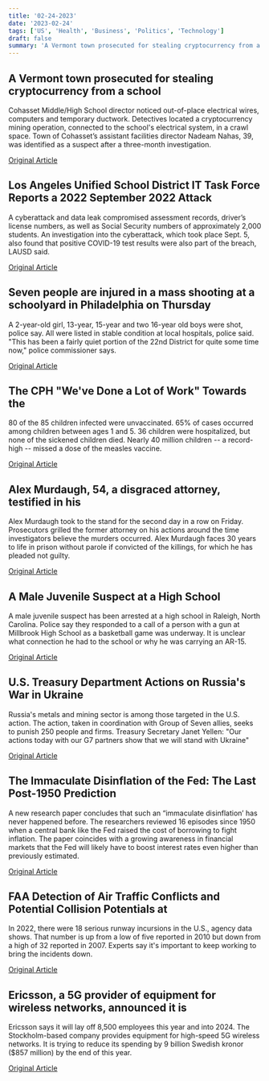 ```yaml
---
title: '02-24-2023'
date: '2023-02-24'
tags: ['US', 'Health', 'Business', 'Politics', 'Technology']
draft: false
summary: 'A Vermont town prosecuted for stealing cryptocurrency from a school...'
---
```


## A Vermont town prosecuted for stealing cryptocurrency from a school
Cohasset Middle/High School director noticed out-of-place electrical wires, computers and temporary ductwork. Detectives located a cryptocurrency mining operation, connected to the school's electrical system, in a crawl space. Town of Cohasset’s assistant facilities director Nadeam Nahas, 39, was identified as a suspect after a three-month investigation.

[Original Article](https://abcnews.go.com/US/massachusetts-man-charged-after-hiding-cryptocurrency-mining-rig/story?id=97440173)

## Los Angeles Unified School District IT Task Force Reports a 2022 September 2022 Attack
A cyberattack and data leak compromised assessment records, driver’s license numbers, as well as Social Security numbers of approximately 2,000 students. An investigation into the cyberattack, which took place Sept. 5, also found that positive COVID-19 test results were also part of the breach, LAUSD said.

[Original Article](https://abcnews.go.com/US/ransomware-part-attack-compromised-2000-la-student-records/story?id=97443420)

## Seven people are injured in a mass shooting at a schoolyard in Philadelphia on Thursday
A 2-year-old girl, 13-year, 15-year and two 16-year old boys were shot, police say. All were listed in stable condition at local hospitals, police said. "This has been a fairly quiet portion of the 22nd District for quite some time now," police commissioner says.

[Original Article](https://abcnews.go.com/US/6-children-1-woman-injured-shooting-schoolyard-philadelphia/story?id=97432728)

## The CPH "We've Done a Lot of Work" Towards the
80 of the 85 children infected were unvaccinated. 65% of cases occurred among children between ages 1 and 5. 36 children were hospitalized, but none of the sickened children died. Nearly 40 million children -- a record-high -- missed a dose of the measles vaccine.

[Original Article](https://abcnews.go.com/Health/measles-outbreak-sickened-85-children-declared-ohio/story?id=97443408)

## Alex Murdaugh, 54, a disgraced attorney, testified in his
Alex Murdaugh took to the stand for the second day in a row on Friday. Prosecutors grilled the former attorney on his actions around the time investigators believe the murders occurred. Alex Murdaugh faces 30 years to life in prison without parole if convicted of the killings, for which he has pleaded not guilty.

[Original Article](https://abcnews.go.com/US/alex-murdaugh-double-murder-trial-jurors/story?id=97292190)

## A Male Juvenile Suspect at a High School
A male juvenile suspect has been arrested at a high school in Raleigh, North Carolina. Police say they responded to a call of a person with a gun at Millbrook High School as a basketball game was underway. It is unclear what connection he had to the school or why he was carrying an AR-15.

[Original Article](https://abcnews.go.com/US/juvenile-arrested-ar-15-high-school-basketball-game/story?id=97438317)

## U.S. Treasury Department Actions on Russia's War in Ukraine
Russia's metals and mining sector is among those targeted in the U.S. action. The action, taken in coordination with Group of Seven allies, seeks to punish 250 people and firms. Treasury Secretary Janet Yellen: "Our actions today with our G7 partners show that we will stand with Ukraine"

[Original Article](https://abcnews.go.com/Business/wireStory/us-announces-sweeping-new-russia-sanctions-1-year-97442860)

## The Immaculate Disinflation of the Fed: The Last Post-1950 Prediction
A new research paper concludes that such an “immaculate disinflation’ has never happened before. The researchers reviewed 16 episodes since 1950 when a central bank like the Fed raised the cost of borrowing to fight inflation. The paper coincides with a growing awareness in financial markets that the Fed will likely have to boost interest rates even higher than previously estimated.

[Original Article](https://abcnews.go.com/Business/wireStory/feds-rate-hikes-cause-recession-research-97446015)

## FAA Detection of Air Traffic Conflicts and Potential Collision Potentials at
In 2022, there were 18 serious runway incursions in the U.S., agency data shows. That number is up from a low of five reported in 2010 but down from a high of 32 reported in 2007. Experts say it's important to keep working to bring the incidents down.

[Original Article](https://abcnews.go.com/Politics/airport-runway-incidents-risen-close-calls-decreased-20/story?id=97358077)

## Ericsson, a 5G provider of equipment for wireless networks, announced it is 
Ericsson says it will lay off 8,500 employees this year and into 2024. The Stockholm-based company provides equipment for high-speed 5G wireless networks. It is trying to reduce its spending by 9 billion Swedish kronor ($857 million) by the end of this year.

[Original Article](https://abcnews.go.com/Technology/wireStory/telecom-maker-ericsson-cut-8-global-workforce-97450550)
